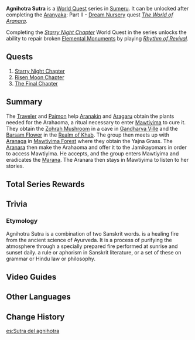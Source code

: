 {{About|the World Quest series|the Forest Adventure Journal chapter and its completion requirements|Aranyaka (Gadget)#IV: Agnihotra Sutra}}
{{Chapter Infobox
|image         = World Quest Starry Night Chapter.png
|type          = World
|region        = Sumeru
|worldQuestReq = [[The World of Aranara]]
|rep           = Sumeru
|repOrder      = 476
}}
'''Agnihotra Sutra''' is a [[World Quest]] series in [[Sumeru]]. It can be unlocked after completing the [[Aranyaka]]: Part II - [[Dream Nursery]] quest ''[[The World of Aranara]]''.

Completing the ''[[Starry Night Chapter]]'' World Quest in the series unlocks the ability to repair broken [[Elemental Monuments]] by playing ''[[Vintage Lyre|Rhythm of Revival]]''.

==Quests==
# [[Starry Night Chapter]]
# [[Risen Moon Chapter]]
# [[The Final Chapter]]

==Summary==
The [[Traveler]] and [[Paimon]] help [[Aranakin]] and [[Aragaru]] obtain the plants needed for the Arahaoma, a ritual necessary to enter [[Mawtiyima]] to cure it. They obtain the [[Zohrah Mushroom]] in a cave in [[Gandharva Ville]] and the [[Barsam Flower]] in the [[Realm of Khab]]. The group then meets up with [[Aranaga]] in [[Mawtiyima Forest]] where they obtain the Yajna Grass. The [[Aranara]] then make the Arahaoma and offer it to the Jamikayomars in order to access Mawtiyima. He accepts, and the group enters Mawtiyima and eradicates the [[Marana]]. The Aranara then stays in Mawtiyima to listen to her stories.

==Total Series Rewards==
{{Event Rewards
|type = Quest
|Adventure EXP = 1000
|Mora = 100,000
|Primogem = 130
|Hero's Wit = 10
|Mystic Enhancement Ore = 4
|Stories of You and the Aranara = 1
|sort = Adventure EXP,Primogem,Hero's Wit,Mora,Mystic Enhancement Ore,Stories of You and the Aranara
}}

==Trivia==
===Etymology===
Agnihotra Sutra is a combination of two Sanskrit words. {{Lang|''{{w|Agnihotra}}''|sa=अग्निहोत्र}}  is a healing fire from the ancient science of Ayurveda. It is a process of purifying the atmosphere through a specially prepared fire performed at sunrise and sunset daily. {{Lang|''{{w|Sutra}}''|sa=सूत्र}} a rule or aphorism in Sanskrit literature, or a set of these on grammar or Hindu law or philosophy.

==Video Guides==
{{EVT
|video1   = https://youtu.be/zOW17_-lQFY
|caption1 = Agnihotra Sutra: Gandha Hill Aranara from Aranyaka

|video2   = https://youtu.be/RD0zwSiLa88
|caption2 = Agnihotra Sutra Guide
}}

==Other Languages==
{{Other Languages
|en      = Agnihotra Sutra
|zhs     = 正法炬书
|zhs_rm  = Zhèngfǎ Jù Shū<!--parsing?-->
|zht     = 正法炬書
|zht_rm  = Zhèngfǎ Jù Shū<!--parsing?-->
|zh_tl   = 
|ja      = アグニホトラ経
|ja_rm   = Agunihotora-kyou
|ja_tl   = Agnihotra Sutra
|ko      = 아그니호트라 수트라
|es      = Sutra del agnihotra
|es_tl   = Sutra of Agnihotra
|fr      = Soutra d'Agnihotra
|fr_tl   = Sutra of Agnihotra
|ru      = Агнихотра-сутра
|ru_tl   = Agnihotra Sutra
|th      = ตำราอัคนิโฮตรสูตร
|th_rm   = Tamra Agnihotra Sutra
|th_tl   = Book of Agnihotra Sutra
|vi      = {{tt|Khế Kinh|契經}} Agnihotra
|vi_tl   = Agnihotra Sutra
|de      = Agnihotra-Sutra
|de_tl   = Agnihotra Sutra
|id      = Agnihotra Sutra
|pt      = Sutra de Agnihotra
|pt_tl   = Sutra of Agnihotra
|tr      = Agnihotra Sutra
|it      = Agnihotra Sutra
}}

==Change History==
{{Change History|3.0}}

[[es:Sutra del agnihotra]]
